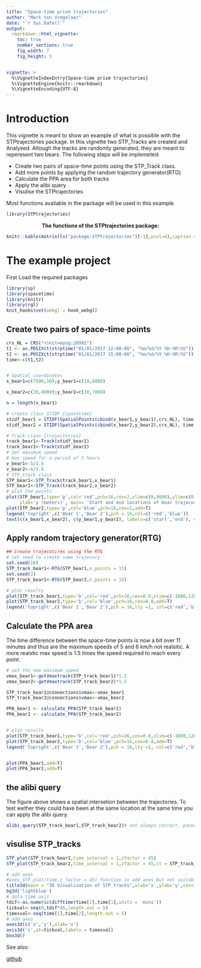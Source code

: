 ---
title: "Space-time prism trajectories"
author: "Mark ten Vregelaar"
date: "`r Sys.Date()`"
output: 
  rmarkdown::html_vignette:
    toc: true
    number_sections: true
    fig_width: 7
    fig_height: 5


vignette: >
  %\VignetteIndexEntry{Space-time prism trajectories}
  %\VignetteEngine{knitr::rmarkdown}
  %\VignetteEncoding{UTF-8}
---

# Introduction


This vignette is meant to show an example of what is possible with the STPtrajectories package. In this vignette two STP_Tracks are created and Analysed. Altough the tracks are randomly generated, they are meant to reperesent two bears. 
The following steps will be implemeted:

* Create two pairs of space-time points using the STP_Track class. 
* Add more points by applying the random trajectory generator(RTG)
* Calculate the PPA area for both tracks
* Apply the alibi query
* Visulise the STPtrajectories


Most functions avaliable in the package will be used in this example.

```{r,include=FALSE}
library(STPtrajectories)
```
<center>__The functions of the STPtrajectories package:__</center>

```{r, echo=FALSE,results='asis'}
knitr::kable(matrix(ls("package:STPtrajectories")[-1],ncol=4),caption = '')
```
# The example project


First Load the required packages
```{r setup}
library(sp)
library(spacetime)
library(knitr)
library(rgl)
knit_hooks$set(webgl = hook_webgl)
```


## Create two pairs of space-time points
```{r}
crs_NL = CRS("+init=epsg:28992")
t1 <- as.POSIXct(strptime("01/01/2017 12:00:00", "%m/%d/%Y %H:%M:%S"))
t2 <- as.POSIXct(strptime("01/01/2017 15:00:00", "%m/%d/%Y %H:%M:%S"))
time<-c(t1,t2)


# Spatial coordinates
x_bear1=c(7500,10);y_bear1=c(10,6000)

x_bear2=c(20,8000);y_bear2=c(30,7000)

n = length(x_bear1)

# create class STIDF {spacetime}
stidf_bear1 = STIDF(SpatialPoints(cbind(x_bear1,y_bear1),crs_NL), time, data.frame(co2 = rnorm(n),O2=rnorm(n)))
stidf_bear2 = STIDF(SpatialPoints(cbind(x_bear2,y_bear2),crs_NL), time, data.frame(co2 = rnorm(n),O2=rnorm(n)))

# Track-class {trajectories}
track_bear1<-Track(stidf_bear1)
track_bear2<-Track(stidf_bear2)
# Set maximum speed 
# max speed for a period of 3 hours
v_bear1<-5/3.6
v_bear2<-6/3.6
# STP_track class
STP_bear1<-STP_Track(track_bear1,v_bear1)
STP_bear2<-STP_Track(track_bear2,v_bear2)
# plot the points
plot(STP_bear1,type='p',col='red',pch=16,cex=2,xlim=c(0,9000),ylim=c(0,8000),xlab='x (meters)',
     ylab='y (meters)', main= 'Start and end locations of bear trajecories')
plot(STP_bear2,type='p',col='blue',pch=16,cex=2,add=T)
legend('topright',c('Bear 1','Bear 2'),pch = 16,col=c('red','blue'))
text(c(x_bear1,x_bear2), c(y_bear1,y_bear2), labels=c('start','end'), cex= 1.2,adj= c(0.5,-1))
```
 
## Apply random trajectory generator(RTG)
```{r}
## Create trajecotires using the RTG
# set seed to create same trajecory
set.seed(10)
STP_track_bear1<-RTG(STP_bear1,n_points = 15)
set.seed(2)
STP_track_bear2<-RTG(STP_bear2,n_points = 15)

# plot results
plot(STP_track_bear1,type='b',col='red',pch=16,cex=0.8,xlim=c(-1000,12000),ylim=c(-500,9000),xlab='x (meters)',ylab='y (meters)', main= 'The two bear trajecories')
plot(STP_track_bear2,type='b',col='blue',pch=16,cex=0.8,add=T)
legend('topright',c('Bear 1','Bear 2'),pch = 16,lty =1, col=c('red','blue'))

```

## Calculate the PPA area 
The time difference between the space-time points is now a bit over 11 minutes and thus are the maximum speeds of 5 and 6 km/h not realsitic. A more realstic max speed is 1.5 times the speed required to reach every point.
```{r}
# set the new maximum speed
vmax_bear1<-getVmaxtrack(STP_track_bear1)*1.5
vmax_bear2<-getVmaxtrack(STP_track_bear2)*1.5

STP_track_bear1@connections$vmax<-vmax_bear1
STP_track_bear2@connections$vmax<-vmax_bear2

PPA_bear1 <- calculate_PPA(STP_track_bear1)
PPA_bear2 <- calculate_PPA(STP_track_bear2)


# plot results
plot(STP_track_bear1,type='b',col='red',pch=16,cex=0.8,xlim=c(-1000,12000),ylim=c(-500,9000),xlab='x (meters)',ylab='y (meters)', main= 'The two bear trajecories with PPA')
plot(STP_track_bear2,type='b',col='blue',pch=16,cex=0.8,add=T)
legend('topright',c('Bear 1','Bear 2'),pch = 16,lty =1, col=c('red','blue'))


plot(PPA_bear1,add=T)
plot(PPA_bear2,add=T)

```
## the alibi query

The figure above shows a spatial intersetion between the trajectories. To test wether they could have been at the same location at the same time you can apply the alibi query.
```{r alibi_query}
alibi_query(STP_track_bear1,STP_track_bear2)# not always correct. package still in development

```
## visulise STP_tracks
```{r STP_plot, webgl=TRUE}
STP_plot(STP_track_bear1,time_interval = 1,zfactor = 45)
STP_plot(STP_track_bear2,time_interval = 1,zfactor = 45,st = STP_track_bear1@endTime[1],col = 'blue')

# add axes
#axes_STP_plot(time,z_factor = 45) function to add axes but not suitable for Rmarkdown
title3d(main = "3D Visualisation of STP_tracks",xlab='x',ylab='y',cex=1.3)
bg3d('lightblue')
# data time axis
tdif<-as.numeric(difftime(time[2],time[1],units = 'mins'))
tickval<-seq(0,tdif*45,length.out = 5)
timesval<-seq(time[1],time[2],length.out = 5)
# add axes
axes3d(c('x','y'),xlab='x')
axis3d('z',at=tickval,labels = timesval)
box3d()
```

See also:

[github](https://github.com/markvregel/STPtrajectories)
